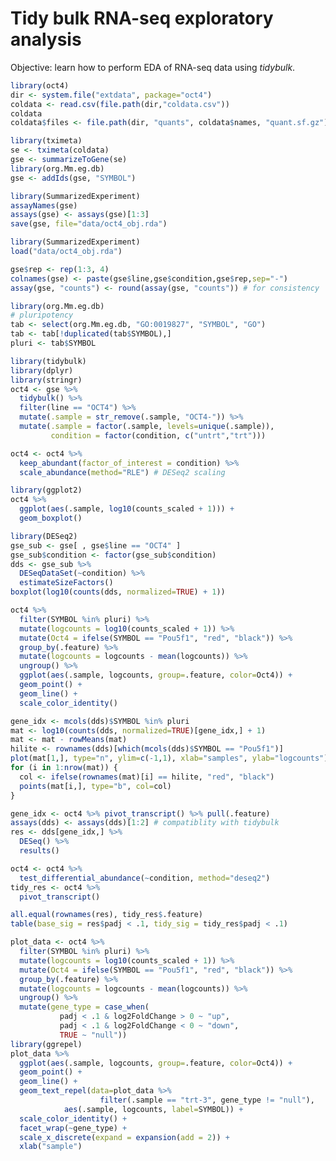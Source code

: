 # Tidy bulk RNA-seq exploratory analysis

Objective: learn how to perform EDA of RNA-seq data using *tidybulk*.

```r
library(oct4)
dir <- system.file("extdata", package="oct4")
coldata <- read.csv(file.path(dir,"coldata.csv"))
coldata
coldata$files <- file.path(dir, "quants", coldata$names, "quant.sf.gz")
```

```r
library(tximeta)
se <- tximeta(coldata)
gse <- summarizeToGene(se)
library(org.Mm.eg.db)
gse <- addIds(gse, "SYMBOL")
```

```r
library(SummarizedExperiment)
assayNames(gse)
assays(gse) <- assays(gse)[1:3]
save(gse, file="data/oct4_obj.rda")
```

```r
library(SummarizedExperiment)
load("data/oct4_obj.rda")
```

```r
gse$rep <- rep(1:3, 4)
colnames(gse) <- paste(gse$line,gse$condition,gse$rep,sep="-")
assay(gse, "counts") <- round(assay(gse, "counts")) # for consistency
```

```r
library(org.Mm.eg.db)
# pluripotency
tab <- select(org.Mm.eg.db, "GO:0019827", "SYMBOL", "GO")
tab <- tab[!duplicated(tab$SYMBOL),]
pluri <- tab$SYMBOL
```

```r
library(tidybulk)
library(dplyr)
library(stringr)
oct4 <- gse %>%
  tidybulk() %>%
  filter(line == "OCT4") %>%
  mutate(.sample = str_remove(.sample, "OCT4-")) %>%
  mutate(.sample = factor(.sample, levels=unique(.sample)),
         condition = factor(condition, c("untrt","trt")))
```

```r
oct4 <- oct4 %>%
  keep_abundant(factor_of_interest = condition) %>%
  scale_abundance(method="RLE") # DESeq2 scaling
```

```r
library(ggplot2)
oct4 %>%
  ggplot(aes(.sample, log10(counts_scaled + 1))) +
  geom_boxplot()
```

```r
library(DESeq2)
gse_sub <- gse[ , gse$line == "OCT4" ]
gse_sub$condition <- factor(gse_sub$condition)
dds <- gse_sub %>%
  DESeqDataSet(~condition) %>%
  estimateSizeFactors()
boxplot(log10(counts(dds, normalized=TRUE) + 1))
```

```r
oct4 %>%
  filter(SYMBOL %in% pluri) %>%
  mutate(logcounts = log10(counts_scaled + 1)) %>%
  mutate(Oct4 = ifelse(SYMBOL == "Pou5f1", "red", "black")) %>%
  group_by(.feature) %>%
  mutate(logcounts = logcounts - mean(logcounts)) %>%
  ungroup() %>%
  ggplot(aes(.sample, logcounts, group=.feature, color=Oct4)) +
  geom_point() +
  geom_line() +
  scale_color_identity()
```

```r
gene_idx <- mcols(dds)$SYMBOL %in% pluri
mat <- log10(counts(dds, normalized=TRUE)[gene_idx,] + 1)
mat <- mat - rowMeans(mat)
hilite <- rownames(dds)[which(mcols(dds)$SYMBOL == "Pou5f1")]
plot(mat[1,], type="n", ylim=c(-1,1), xlab="samples", ylab="logcounts")
for (i in 1:nrow(mat)) {
  col <- ifelse(rownames(mat)[i] == hilite, "red", "black")
  points(mat[i,], type="b", col=col)
}
```

```r
gene_idx <- oct4 %>% pivot_transcript() %>% pull(.feature)
assays(dds) <- assays(dds)[1:2] # compatiblity with tidybulk
res <- dds[gene_idx,] %>%
  DESeq() %>%
  results()
```

```r
oct4 <- oct4 %>%
  test_differential_abundance(~condition, method="deseq2")
tidy_res <- oct4 %>%
  pivot_transcript()
```

```r
all.equal(rownames(res), tidy_res$.feature)
table(base_sig = res$padj < .1, tidy_sig = tidy_res$padj < .1)
```

```r
plot_data <- oct4 %>%
  filter(SYMBOL %in% pluri) %>%
  mutate(logcounts = log10(counts_scaled + 1)) %>%
  mutate(Oct4 = ifelse(SYMBOL == "Pou5f1", "red", "black")) %>%
  group_by(.feature) %>%
  mutate(logcounts = logcounts - mean(logcounts)) %>%
  ungroup() %>%
  mutate(gene_type = case_when(
           padj < .1 & log2FoldChange > 0 ~ "up",
           padj < .1 & log2FoldChange < 0 ~ "down",
           TRUE ~ "null"))
library(ggrepel)
plot_data %>%
  ggplot(aes(.sample, logcounts, group=.feature, color=Oct4)) +
  geom_point() +
  geom_line() +
  geom_text_repel(data=plot_data %>%
                    filter(.sample == "trt-3", gene_type != "null"),
            aes(.sample, logcounts, label=SYMBOL)) +
  scale_color_identity() +
  facet_wrap(~gene_type) +
  scale_x_discrete(expand = expansion(add = 2)) +
  xlab("sample")
```
